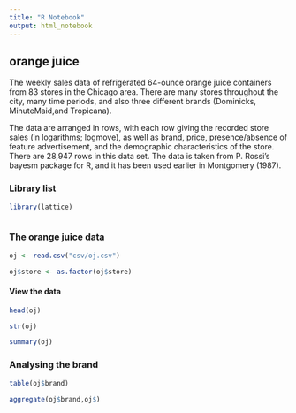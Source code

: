 ```yaml
---
title: "R Notebook"
output: html_notebook
---
```


## orange juice

The weekly sales data of refrigerated 64-ounce orange juice
containers from 83 stores in the Chicago area. There are many stores throughout the city, many time periods, and also three different brands (Dominicks, MinuteMaid,and Tropicana). 

The data are arranged in rows, with each row giving the recorded
store sales (in logarithms; logmove), as well as brand, price, presence/absence of feature advertisement, and the demographic characteristics of the store.
There are 28,947 rows in this data set. The data is taken from P. Rossi’s bayesm package for R, and it has been used earlier in Montgomery (1987).

### Library list

```r

library(lattice)



```

### The orange juice data

```r

oj <- read.csv("csv/oj.csv")

oj$store <- as.factor(oj$store)

```

#### View the data

```r

head(oj)

str(oj)

summary(oj)

```

### Analysing the brand

```r

table(oj$brand)

aggregate(oj$brand,oj$)

```
























































